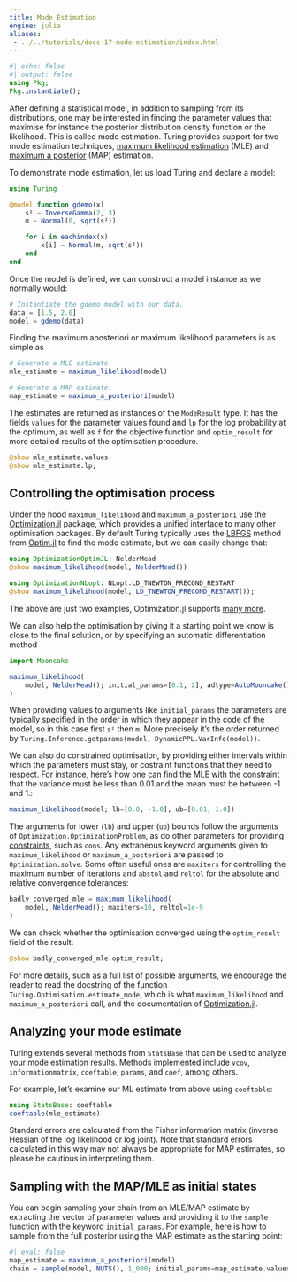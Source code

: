 ```yaml
---
title: Mode Estimation
engine: julia
aliases:
 - ../../tutorials/docs-17-mode-estimation/index.html
---
```


```julia
#| echo: false
#| output: false
using Pkg;
Pkg.instantiate();
```

After defining a statistical model, in addition to sampling from its distributions, one may be interested in finding the parameter values that maximise for instance the posterior distribution density function or the likelihood. This is called mode estimation. Turing provides support for two mode estimation techniques, [maximum likelihood estimation](https://en.wikipedia.org/wiki/Maximum_likelihood_estimation) (MLE) and [maximum a posterior](https://en.wikipedia.org/wiki/Maximum_a_posteriori_estimation) (MAP) estimation.

To demonstrate mode estimation, let us load Turing and declare a model:

```julia
using Turing

@model function gdemo(x)
    s² ~ InverseGamma(2, 3)
    m ~ Normal(0, sqrt(s²))

    for i in eachindex(x)
        x[i] ~ Normal(m, sqrt(s²))
    end
end
```

Once the model is defined, we can construct a model instance as we normally would:

```julia
# Instantiate the gdemo model with our data.
data = [1.5, 2.0]
model = gdemo(data)
```

Finding the maximum aposteriori or maximum likelihood parameters is as simple as

```julia
# Generate a MLE estimate.
mle_estimate = maximum_likelihood(model)

# Generate a MAP estimate.
map_estimate = maximum_a_posteriori(model)
```

The estimates are returned as instances of the `ModeResult` type. It has the fields `values` for the parameter values found and `lp` for the log probability at the optimum, as well as `f` for the objective function and `optim_result` for more detailed results of the optimisation procedure.

```julia
@show mle_estimate.values
@show mle_estimate.lp;
```

## Controlling the optimisation process

Under the hood `maximum_likelihood` and `maximum_a_posteriori` use the [Optimization.jl](https://github.com/SciML/Optimization.jl) package, which provides a unified interface to many other optimisation packages. By default Turing typically uses the [LBFGS](https://en.wikipedia.org/wiki/Limited-memory_BFGS) method from [Optim.jl](https://github.com/JuliaNLSolvers/Optim.jl) to find the mode estimate, but we can easily change that:

```julia
using OptimizationOptimJL: NelderMead
@show maximum_likelihood(model, NelderMead())

using OptimizationNLopt: NLopt.LD_TNEWTON_PRECOND_RESTART
@show maximum_likelihood(model, LD_TNEWTON_PRECOND_RESTART());
```

The above are just two examples, Optimization.jl supports [many more](https://docs.sciml.ai/Optimization/stable/).

We can also help the optimisation by giving it a starting point we know is close to the final solution, or by specifying an automatic differentiation method

```julia
import Mooncake

maximum_likelihood(
    model, NelderMead(); initial_params=[0.1, 2], adtype=AutoMooncake()
)
```

When providing values to arguments like `initial_params` the parameters are typically specified in the order in which they appear in the code of the model, so in this case first `s²` then `m`. More precisely it's the order returned by `Turing.Inference.getparams(model, DynamicPPL.VarInfo(model))`.

We can also do constrained optimisation, by providing either intervals within which the parameters must stay, or costraint functions that they need to respect. For instance, here's how one can find the MLE with the constraint that the variance must be less than 0.01 and the mean must be between -1 and 1.:

```julia
maximum_likelihood(model; lb=[0.0, -1.0], ub=[0.01, 1.0])
```

The arguments for lower (`lb`) and upper (`ub`) bounds follow the arguments of `Optimization.OptimizationProblem`, as do other parameters for providing [constraints](https://docs.sciml.ai/Optimization/stable/tutorials/constraints/), such as `cons`. Any extraneous keyword arguments given to `maximum_likelihood` or `maximum_a_posteriori` are passed to `Optimization.solve`. Some often useful ones are `maxiters` for controlling the maximum number of iterations and `abstol` and `reltol` for the absolute and relative convergence tolerances:

```julia
badly_converged_mle = maximum_likelihood(
    model, NelderMead(); maxiters=10, reltol=1e-9
)
```

We can check whether the optimisation converged using the `optim_result` field of the result:

```julia
@show badly_converged_mle.optim_result;
```

For more details, such as a full list of possible arguments, we encourage the reader to read the docstring of the function `Turing.Optimisation.estimate_mode`, which is what `maximum_likelihood` and `maximum_a_posteriori` call, and the documentation of [Optimization.jl](https://docs.sciml.ai/Optimization/stable/).

## Analyzing your mode estimate

Turing extends several methods from `StatsBase` that can be used to analyze your mode estimation results. Methods implemented include `vcov`, `informationmatrix`, `coeftable`, `params`, and `coef`, among others.

For example, let's examine our ML estimate from above using `coeftable`:

```julia
using StatsBase: coeftable
coeftable(mle_estimate)
```

Standard errors are calculated from the Fisher information matrix (inverse Hessian of the log likelihood or log joint). Note that standard errors calculated in this way may not always be appropriate for MAP estimates, so please be cautious in interpreting them.

## Sampling with the MAP/MLE as initial states

You can begin sampling your chain from an MLE/MAP estimate by extracting the vector of parameter values and providing it to the `sample` function with the keyword `initial_params`. For example, here is how to sample from the full posterior using the MAP estimate as the starting point:

```julia
#| eval: false
map_estimate = maximum_a_posteriori(model)
chain = sample(model, NUTS(), 1_000; initial_params=map_estimate.values.array)
```
